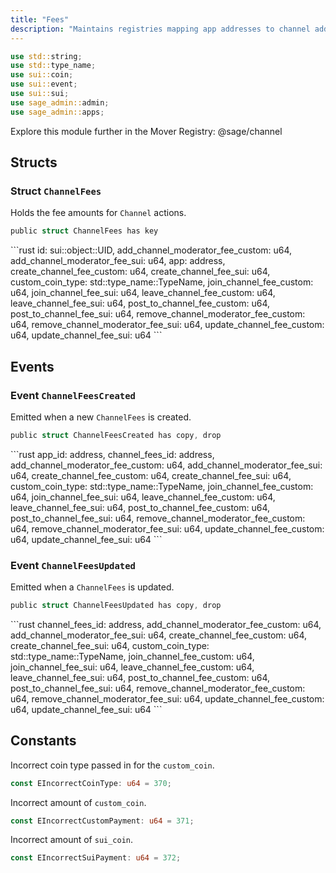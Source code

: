 ```yaml
---
title: "Fees"
description: "Maintains registries mapping app addresses to channel addresses and ensures consistency."
---
```


```rust
use std::string;
use std::type_name;
use sui::coin;
use sui::event;
use sui::sui;
use sage_admin::admin;
use sage_admin::apps;
```

<Tip>
  Explore this module further in the Mover Registry: @sage/channel
</Tip>

## Structs

### Struct `ChannelFees`

Holds the fee amounts for `Channel` actions.

```rust
public struct ChannelFees has key
```

<Expandable title="Fields">
  ```rust
    id: sui::object::UID,
    add_channel_moderator_fee_custom: u64,
    add_channel_moderator_fee_sui: u64,
    app: address,
    create_channel_fee_custom: u64,
    create_channel_fee_sui: u64,
    custom_coin_type: std::type_name::TypeName,
    join_channel_fee_custom: u64,
    join_channel_fee_sui: u64,
    leave_channel_fee_custom: u64,
    leave_channel_fee_sui: u64,
    post_to_channel_fee_custom: u64,
    post_to_channel_fee_sui: u64,
    remove_channel_moderator_fee_custom: u64,
    remove_channel_moderator_fee_sui: u64,
    update_channel_fee_custom: u64,
    update_channel_fee_sui: u64
  ```
</Expandable>

## Events

### Event `ChannelFeesCreated`

Emitted when a new `ChannelFees` is created.

```rust
public struct ChannelFeesCreated has copy, drop
```

<Expandable title="Fields">
  ```rust
    app_id: address,
    channel_fees_id: address,
    add_channel_moderator_fee_custom: u64,
    add_channel_moderator_fee_sui: u64,
    create_channel_fee_custom: u64,
    create_channel_fee_sui: u64,
    custom_coin_type: std::type_name::TypeName,
    join_channel_fee_custom: u64,
    join_channel_fee_sui: u64,
    leave_channel_fee_custom: u64,
    leave_channel_fee_sui: u64,
    post_to_channel_fee_custom: u64,
    post_to_channel_fee_sui: u64,
    remove_channel_moderator_fee_custom: u64,
    remove_channel_moderator_fee_sui: u64,
    update_channel_fee_custom: u64,
    update_channel_fee_sui: u64
  ```
</Expandable>

### Event `ChannelFeesUpdated`

Emitted when a `ChannelFees` is updated.

```rust
public struct ChannelFeesUpdated has copy, drop
```

<Expandable title="Fields">
  ```rust
    channel_fees_id: address,
    add_channel_moderator_fee_custom: u64,
    add_channel_moderator_fee_sui: u64,
    create_channel_fee_custom: u64,
    create_channel_fee_sui: u64,
    custom_coin_type: std::type_name::TypeName,
    join_channel_fee_custom: u64,
    join_channel_fee_sui: u64,
    leave_channel_fee_custom: u64,
    leave_channel_fee_sui: u64,
    post_to_channel_fee_custom: u64,
    post_to_channel_fee_sui: u64,
    remove_channel_moderator_fee_custom: u64,
    remove_channel_moderator_fee_sui: u64,
    update_channel_fee_custom: u64,
    update_channel_fee_sui: u64
  ```
</Expandable>

## Constants

Incorrect coin type passed in for the `custom_coin`.

```rust
const EIncorrectCoinType: u64 = 370;
```

Incorrect amount of `custom_coin`.

```rust
const EIncorrectCustomPayment: u64 = 371;
```

Incorrect amount of `sui_coin`.

```rust
const EIncorrectSuiPayment: u64 = 372;
```